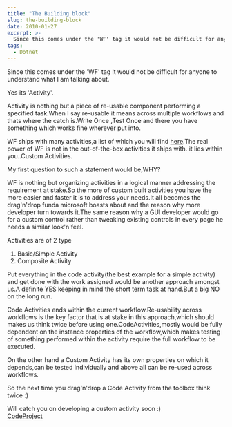 ```yaml
---
title: "The Building block"
slug: the-building-block
date: 2010-01-27
excerpt: >-
  Since this comes under the 'WF' tag it would not be difficult for anyone to understand what I am talking about.    Yes its 'Activity'.   ...
tags:
  - Dotnet
---
```

Since this comes under the 'WF' tag it would not be difficult for anyone to understand what I am talking about.  

Yes its 'Activity'.  

Activity is nothing but a piece of re-usable component performing a specified task.When I say re-usable it means across multiple workflows and thats where the catch is.Write Once ,Test Once and there you have something which works fine wherever put into.  

WF ships with many activities,a list of which you will find [here](http://msdn.microsoft.com/en-us/library/ms733615.aspx).The real power of WF is not in the out-of-the-box activities it ships with..it lies within you..Custom Activities.

My first question to such a statement would be,WHY?  

WF is nothing but organizing activities in a logical manner addressing the requirement at stake.So the more of custom built activities you have the more easier and faster it is to address your needs.It all becomes the drag'n'drop funda microsoft boasts about and the reason why more developer turn towards it.The same reason why a GUI developer would go for a custom control rather than tweaking existing controls in every page he needs a similar look'n'feel.

Activities are of 2 type

1.  Basic/Simple Activity
2.  Composite Activity

Put everything in the code activity(the best example for a simple activity) and get done with the work assigned would be another approach amongst us.A definite YES keeping in mind the short term task at hand.But a big NO on the long run.  

Code Activities ends within the current workflow.Re-usability across workflows is the key factor that is at stake in this approach,which should makes us think twice before using one.CodeActivities,mostly would be fully dependent on the instance properties of the workflow,which makes testing of something performed within the activity require the full workflow to be executed.  

On the other hand a Custom Activity has its own properties on which it depends,can be tested individually and above all can be re-used across workflows.

So the next time you drag'n'drop a Code Activity from the toolbox think twice :)

Will catch you on developing a custom activity soon :)  
[CodeProject](http://www.codeproject.com/script/Articles/BlogFeedList.aspx?amid=5842203)
